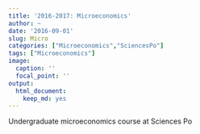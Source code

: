```yaml
---
title: '2016-2017: Microeconomics'
author: ~
date: '2016-09-01'
slug: Micro
categories: ["Microeconomics","SciencesPo"]
tags: ["Microeconomics"]
image:
  caption: ''
  focal_point: ''
output:
  html_document:
    keep_md: yes
---
```


Undergraduate microeconomics course at Sciences Po